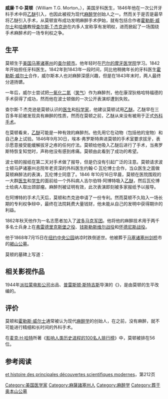 {{Infobox_Scientist
|name = 威廉·T·G·莫顿<br>William Thomas Grant Morton
|image = WTG Morton.jpg
|image_width = 
|caption = 威廉·T·G·莫顿
|birth_date = {{birth date|1819|8|9|}}
|birth_place = [[马萨诸塞州|马萨诸塞州]]查尔顿
|death_date = {{death date and age|1868|7|15|1819|8|9|}}
|death_place = [[纽约|纽约]]
|residence =  Elizabeth Whiteman
|nationality = {{US}}
|field = [[牙医|牙医]]
|work_institution = 
|alma_mater = 
|doctoral_advisor = <!--Please insert-->
|doctoral_students = <!--Please insert-->
|known_for  = [[乙醚|乙醚]]麻醉剂在外科手术上的运用
| influences = [[查尔斯·T·杰克逊|查尔斯·T·杰克逊]] <br /> [[霍勒斯·威尔士|霍勒斯·威尔士]]
|prizes = 
|religion = <!--Please insert-->
| signature  = 
}}

'''威廉·T·G·莫顿'''（William T.G. Morton，{{bd|1819年|8月8日|1868年|7月15日|CatIdx=M}}），美国牙科医生，1846年他在一次公开牙科手术中将[[乙醚|乙醚]]引入，也因此被视为现代[[麻醉学|麻醉学]]创始人之一。然而关于是否是最早将乙醚引入手术，从莫顿宣布成功发明麻醉手术伊始，就有包括合作者[[霍勒斯·威尔士|霍勒斯·威尔士]]和[[哈佛|哈佛]]教授[[查尔斯·T·杰克逊|查尔斯·T·杰克逊]]在内多人宣称享有发明权，进而掀起了一场围绕手术麻醉术的一场专利权之争。

== 生平 ==
莫顿生于[[美国|美国]][[马塞诸塞州|马塞诸塞州]]的[[查尔顿市|查尔顿市]]。他年轻时在[[巴尔的摩牙医学院|巴尔的摩牙医学院]]学习。1842年开始担任牙科医生。1842年到1843年一段时间，同比他稍微年长的牙科医生[[霍勒斯·威尔士|霍勒斯·威尔士]]合作，威尔斯本人也对麻醉深感兴趣，但是在1843年末时，两人最终分道扬镳。

一年后，威尔士尝试把[[一氧化二氮|一氧化二氮]]（[[笑气|笑气]]）作为麻醉剂，他在康涅狄格哈特福德的手术获得了成功，然而他在波士顿做的一次公开表演却遭到失败。

查尔斯·T·杰克逊是莫顿认识的[[医生|医生]]和[[科学家|科学家]]，他建议莫顿试用[[乙醚|乙醚]]。乙醚早在三百多年前被发现具有麻醉的性质，然而在莫顿之前，乙醚从来没有被用于正式[[外科手术|外科手术]]。

在莫顿看来，[[乙醚|乙醚]]可能是一种有效的麻醉剂。他先用它在动物（包括他的宠物）和自己身上试验。1846年9月30日，埃本·弗罗斯特奔进莫顿的手术室要求拔牙，表示愿意接受能缓解拔牙之疼的任何疗法。莫顿给他吸入乙醚后进行了手术，当弗罗斯特恢复知觉时，声称他没有感到疼痛。莫顿由此看到了成功的希望。

波士顿的报纸在第二天对手术做了报导，但是仍没有引起广泛的注意。莫顿请求波士顿马萨诸塞州总院年老资深的外科医生约翰·C·瓦伦博士合作，当众医生之面做莫顿麻醉法的表演，瓦伦博士同意了。1846 年10月16日早晨，莫顿在医院围观的一大群[[医生|医生]]和[[学生|学生]]的面前给一个外科病人吉尔伯特·阿博特吸入[[乙醚|乙醚]]，然后瓦伦博士给病人取出颈部瘤。麻醉剂被证明有效，此次表演即刻被多家报纸予以报导。

在阿博特的手术几天后，莫顿和杰克逊申请了一份专利。然而莫顿不久陷入一场长期的专利权争辩中，最终在法院耗费大量钱财，他未能从自己的发明中获得期许的利益。
 
1862年秋天他作为一名志愿者加入了[[波多马克军团|波多马克军团]]。他将他的麻醉技术用于两千多名士兵身上在[[弗雷德里克斯堡之役|弗雷德里克斯堡之役]]、[[钱斯勒斯维尔战役|钱斯勒斯维尔战役]]和[[怀德尼斯战役|怀德尼斯战役]]。

他于1868年7月15日在[[纽约|纽约]][[中央公园|中央公园]]纳凉时跌倒逝世。他被葬于[[马塞诸塞州|马塞诸塞州]][[剑桥|剑桥]]市的[[褐山公墓|褐山公墓]]。

莫顿的墓碑上写道：
{{Quote
|text=在他之前，外科手术通常是极度痛苦的事，在他之后，科学控制了疼痛。
|author=威廉·T·G·莫顿的墓志铭
}} 

== 相关影视作品 ==
1944年[[派拉蒙电影公司|派拉蒙电影公司]]出品、[[普雷斯顿·斯特吉斯|普雷斯顿·斯特吉斯]]导演的《{{link-en|伟大时刻|The Great Moment (1944 film)}}》，是由莫顿的生平改编的。

== 评价 ==
莫顿和[[霍勒斯·威尔士|霍勒斯·威尔士]]通常被认为现代[[麻醉学|麻醉学]]的创始人，在之前，没有麻醉，就不可能进行精细和长时间的外科手术。

在[[麦克·H·哈特|麦克·H·哈特]]所著《[[影响人类历史进程的100名人排行榜|影响人类历史进程的100名人排行榜]]》中，莫顿被排在56位。

==参考阅读==
[http://books.google.com/books?id=4M8EAAAAYAAJExposition et histoire des principales découvertes scientifiques modernes]，第212页
{{美国伟人名人堂}}
{{Authority control}}
{{DEFAULTSORT:Morton, William T. G.}}
[[Category:美国医学家|Category:美国医学家]]
[[Category:麻薩諸塞州人|Category:麻薩諸塞州人]]
[[Category:麻醉学|Category:麻醉学]]
[[Category:葬于奥本山公墓|Category:葬于奥本山公墓]]